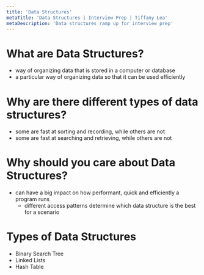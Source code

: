 ```yaml
---
title: 'Data Structures'
metaTitle: 'Data Structures | Interview Prep | Tiffany Lea'
metaDescription: 'Data structures ramp up for interview prep'
---
```


# What are Data Structures?

- way of organizing data that is stored in a computer or database
- a particular way of organizing data so that it can be used efficiently

# Why are there different types of data structures?

- some are fast at sorting and recording, while others are not
- some are fast at searching and retrieving, while others are not

# Why should you care about Data Structures?

- can have a big impact on how performant, quick and efficiently a program runs
  - different access patterns determine which data structure is the best for a scenario

# Types of Data Structures

- <Link to="/data-structures/binary-search-tree">Binary Search Tree</Link>
- <Link to="/data-structures/linked-list">Linked Lists</Link>
- <Link to="/data-structures/hash-table">Hash Table</Link>
